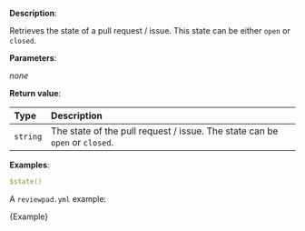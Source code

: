 
**Description**:

Retrieves the state of a pull request / issue.
This state can be either `open` or `closed`.

**Parameters**:

_none_

**Return value**:

| Type     | Description                                                                 |
| :------- | :-------------------------------------------------------------------------- |
| `string` | The state of the pull request / issue. The state can be `open` or `closed`. |

**Examples**:

```yml
$state()
```

A `reviewpad.yml` example:

<CodeBlock language="yml">{Example}</CodeBlock>
